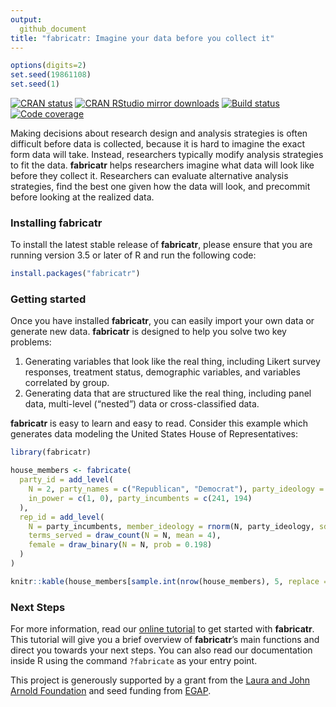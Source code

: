 ```yaml
---
output:
  github_document
title: "fabricatr: Imagine your data before you collect it"
---
```


<!-- README.md is generated from README.Rmd. Please edit that file -->

```r
options(digits=2)
set.seed(19861108)
set.seed(1)
```

[![CRAN status](https://www.r-pkg.org/badges/version/fabricatr)](https://cran.r-project.org/package=fabricatr)
[![CRAN RStudio mirror downloads](https://cranlogs.r-pkg.org/badges/grand-total/fabricatr?color=green)](https://r-pkg.org/pkg/fabricatr)
[![Build status](https://github.com/DeclareDesign/fabricatr/workflows/R-CMD-check/badge.svg)](https://github.com/DeclareDesign/fabricatr/actions)
[![Code coverage](https://codecov.io/gh/DeclareDesign/fabricatr/branch/master/graph/badge.svg?token=x9MpkuKobc)](https://codecov.io/gh/DeclareDesign/fabricatr)

Making decisions about research design and analysis strategies is often difficult before data is collected, because it is hard to imagine the exact form data will take. Instead, researchers typically modify analysis strategies to fit the data. **fabricatr** helps researchers imagine what data will look like before they collect it. Researchers can evaluate alternative analysis strategies, find the best one given how the data will look, and precommit before looking at the realized data.

### Installing fabricatr

To install the latest stable release of **fabricatr**, please ensure that you are running version 3.5 or later of R and run the following code:

```r
install.packages("fabricatr")
```

### Getting started

Once you have installed **fabricatr**, you can easily import your own data or generate new data. **fabricatr** is designed to help you solve two key problems:

1. Generating variables that look like the real thing, including Likert survey responses, treatment status, demographic variables, and variables correlated by group.
2. Generating data that are structured like the real thing, including panel data, multi-level ("nested") data or cross-classified data.

**fabricatr** is easy to learn and easy to read. Consider this example which generates data modeling the United States House of Representatives:

```r
library(fabricatr)

house_members <- fabricate(
  party_id = add_level(
    N = 2, party_names = c("Republican", "Democrat"), party_ideology = c(0.5, -0.5),
    in_power = c(1, 0), party_incumbents = c(241, 194)
  ),
  rep_id = add_level(
    N = party_incumbents, member_ideology = rnorm(N, party_ideology, sd = 0.5),
    terms_served = draw_count(N = N, mean = 4),
    female = draw_binary(N = N, prob = 0.198)
  )
)
```

```r
knitr::kable(house_members[sample.int(nrow(house_members), 5, replace = FALSE), c(2, 3, 4, 7, 8, 9)], row.names = FALSE)
```

### Next Steps

For more information, read our [online tutorial](/r/fabricatr/articles/getting_started.html) to get started with **fabricatr**. This tutorial will give you a brief overview of **fabricatr**'s main functions and direct you towards your next steps. You can also read our documentation inside R using the command `?fabricate` as your entry point.

This project is generously supported by a grant from the [Laura and John Arnold Foundation](http://www.arnoldfoundation.org) and seed funding from [EGAP](http://egap.org).
